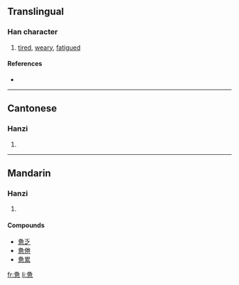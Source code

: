 {{see|憊}}
==Translingual==

===Han character===
{{Han char|rn=61|rad=心|as=08|sn=12|four=|canj=竹水田心 (HEWP)}}

# [[tired]], [[weary]], [[fatigued]]

====References====
* {{Han ref|kx=0392.181|hdz=42311.200|uh=60EB|ud=24811}}

----

==Cantonese==

===Hanzi===
{{yue-hanzi|jyut=|y=baai6, bei6}}

# {{defn|Cantonese}}

----

==Mandarin==

===Hanzi===
{{cmn-hanzi|tra=憊|pin=[[bèi]] ([[bei4]])|wg=pei<sup>4</sup>}}

# {{defn|Mandarin}}

====Compounds====
* [[惫乏]]
* [[惫倦]]
* [[惫累]]

[[fr:惫]]
[[li:惫]]